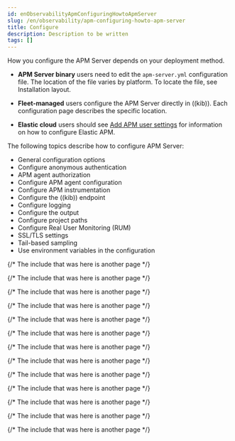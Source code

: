 ```yaml
---
id: enObservabilityApmConfiguringHowtoApmServer
slug: /en/observability/apm-configuring-howto-apm-server
title: Configure
description: Description to be written
tags: []
---
```


<div id="apm-configuring-howto-apm-server"></div>

How you configure the APM Server depends on your deployment method.

* **APM Server binary** users need to edit the `apm-server.yml` configuration file.
    The location of the file varies by platform. To locate the file, see <DocLink id="enObservabilityApmDirectoryLayout">Installation layout</DocLink>.

* **Fleet-managed** users configure the APM Server directly in ((kib)).
    Each configuration page describes the specific location.

* **Elastic cloud** users should see [Add APM user settings](((cloud))/ec-manage-apm-settings.html) for information on how to configure Elastic APM.

The following topics describe how to configure APM Server:

* <DocLink id="enObservabilityApmConfigurationProcess">General configuration options</DocLink>
* <DocLink id="enObservabilityApmConfigurationAnonymous">Configure anonymous authentication</DocLink>
* <DocLink id="enObservabilityApmAgentAuth">APM agent authorization</DocLink>
* <DocLink id="enObservabilityApmConfigureAgentConfig">Configure APM agent configuration</DocLink>
* <DocLink id="enObservabilityApmConfigurationInstrumentation">Configure APM instrumentation</DocLink>
* <DocLink id="enObservabilityApmSetupKibanaEndpoint">Configure the ((kib)) endpoint</DocLink>
* <DocLink id="enObservabilityApmConfigurationLogging">Configure logging</DocLink>
* <DocLink id="enObservabilityApmConfiguringOutput">Configure the output</DocLink>
* <DocLink id="enObservabilityApmConfigurationPath">Configure project paths</DocLink>
* <DocLink id="enObservabilityApmConfigurationRum">Configure Real User Monitoring (RUM)</DocLink>
* <DocLink id="enObservabilityApmConfigurationSslLanding">SSL/TLS settings</DocLink>
* <DocLink id="enObservabilityApmTailBasedSamlingConfig">Tail-based sampling</DocLink>
* <DocLink id="enObservabilityApmConfigEnv">Use environment variables in the configuration</DocLink>

{/* The include that was here is another page */}

{/* The include that was here is another page */}

{/* The include that was here is another page */}

{/* The include that was here is another page */}

{/* The include that was here is another page */}

{/* The include that was here is another page */}

{/* The include that was here is another page */}

{/* The include that was here is another page */}

{/* The include that was here is another page */}

{/* The include that was here is another page */}

{/* The include that was here is another page */}

{/* The include that was here is another page */}

{/* The include that was here is another page */}